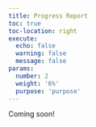 ```yaml
---
title: Progress Report
toc: true
toc-location: right
execute:
  echo: false
  warning: false
  message: false
params:
  number: 2
  weight: '6%'
  purpose: 'purpose'
---
```


Coming soon!
